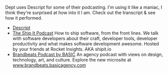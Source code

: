 
Dept uses Descript for some of their podcasting. I'm using it like a maniac, I think they're surprised at how into it I am. Check out the transcript & see how it performed.

* [Descript](https://www.descript.com?lmref=4bjg1g)
* [The Ship It Podcast](https://open.spotify.com/show/2P2BVhs19aqHVg7jUPuTjL)
  How to ship software, from the front lines. We talk with software developers about their craft, developer tools, developer productivity and what makes software development awesome. Hosted by your friends at Rocket Insights. AKA shipit.io
* [Brandbeats Podcast by BASIC](https://open.spotify.com/show/6P6UxVuOtSmrWb28rd4Pc2)
  An agency podcast with views on design, technology, art, and culture. Explore the new microsite at www.brandbeats.basicagency.com